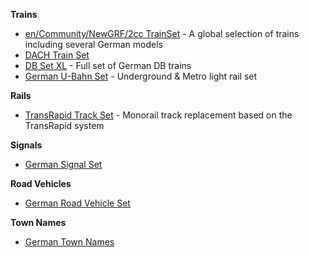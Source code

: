 '''Trains'''
*[[en/Community/NewGRF/2cc TrainSet]] - A global selection of trains including several German models 
*[http://www.tt-forums.net/viewtopic.php?t=56666 DACH Train Set]
*[http://www.ttdpatch.de/download.html DB Set XL] - Full set of German DB trains 
*[http://www.tt-forums.net/viewtopic.php?t=67688 German U-Bahn Set] - Underground & Metro light rail set

'''Rails''' 
*[http://www.tt-forums.net/viewtopic.php?t=45437 TransRapid Track Set] - Monorail track replacement based on the TransRapid system

'''Signals'''
*[http://www.tt-forums.net/viewtopic.php?t=41498 German Signal Set]

'''Road Vehicles'''
*[http://www.tt-forums.net/viewtopic.php?t=25634 German Road Vehicle Set]

'''Town Names'''
*[http://www.tt-forums.net/viewtopic.php?t=53747 German Town Names]